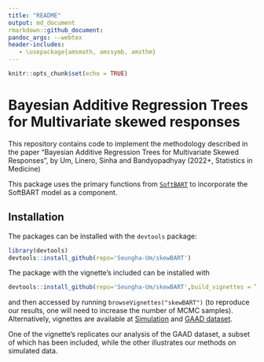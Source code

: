 ```yaml
---
title: "README"
output: md_document  
rmarkdown::github_document:
pandoc_args: --webtex
header-includes:
   - \usepackage{amsmath, amssymb, amsthm}
---
```


```r
knitr::opts_chunk$set(echo = TRUE)
```

# Bayesian Additive Regression Trees for Multivariate skewed responses

This repository contains code to implement the methodology described in the paper "Bayesian Additive Regression Trees for Multivariate Skewed Responses", by Um, Linero, Sinha and Bandyopadhyay (2022+, Statistics in Medicine)


This package uses the primary functions from [`SoftBART`](https://github.com/theodds/SoftBART) to incorporate the SoftBART model as a component.

## Installation

The packages can be installed with the `devtools` package:

```r
library(devtools) 
devtools::install_github(repo='Seungha-Um/skewBART') 
```

The package with the vignette's included can be installed with 

```r
devtools::install_github(repo='Seungha-Um/skewBART',build_vignettes = TRUE) 
```

and then accessed by running `browseVignettes("skewBART")` (to reproduce our results, one will need to increase the number of MCMC samples). Alternatively, 
vignettes are available at [Simulation](https://rpubs.com/sheom0808/926961) and  [GAAD dataset](https://rpubs.com/sheom0808/926959).

One of the vignette's replicates our analysis of the GAAD dataset, a subset of which has been included, while the other illustrates our methods on simulated data.


